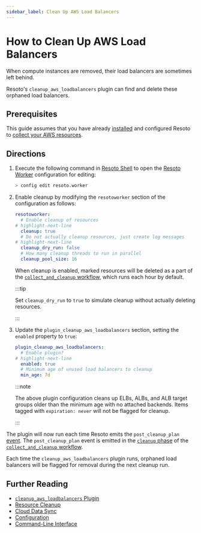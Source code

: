 ```yaml
---
sidebar_label: Clean Up AWS Load Balancers
---
```


# How to Clean Up AWS Load Balancers

When compute instances are removed, their load balancers are sometimes left behind.

Resoto's `cleanup_aws_loadbalancers` plugin can find and delete these orphaned load balancers.

## Prerequisites

This guide assumes that you have already [installed](../../getting-started/install-resoto/index.mdx) and configured Resoto to [collect your AWS resources](../../how-to-guides/data-sources/collect-aws-resource-data.mdx).

## Directions

1. Execute the following command in [Resoto Shell](../../reference/components/shell.mdx) to open the [Resoto Worker](../../reference/components/worker.mdx) configuration for editing:

   ```bash
   > config edit resoto.worker
   ```

2. Enable cleanup by modifying the `resotoworker` section of the configuration as follows:

   ```yaml
   resotoworker:
     # Enable cleanup of resources
   # highlight-next-line
     cleanup: true
     # Do not actually cleanup resources, just create log messages
   # highlight-next-line
     cleanup_dry_run: false
     # How many cleanup threads to run in parallel
     cleanup_pool_size: 16
   ```

   When cleanup is enabled, marked resources will be deleted as a part of the [`collect_and_cleanup` workflow](../../reference/workflows/index.mdx#collect_and_cleanup-workflow), which runs each hour by default.

   :::tip

   Set `cleanup_dry_run` to `true` to simulate cleanup without actually deleting resources.

   :::

3. Update the `plugin_cleanup_aws_loadbalancers` section, setting the `enabled` property to `true`:

   ```yaml title="cleanup_aws_loadbalancers plugin configuration"
   plugin_cleanup_aws_loadbalancers:
     # Enable plugin?
   # highlight-next-line
     enabled: true
     # Minimum age of unused load balancers to cleanup
     min_age: 7d
   ```

   :::note

   The above plugin configuration cleans up ELBs, ALBs, and ALB target groups older than the minimum age with no attached backends. Items tagged with `expiration: never` will not be flagged for cleanup.

   :::

The plugin will now run each time Resoto emits the `post_cleanup_plan` [event](../../reference/events/index.mdx). The `post_cleanup_plan` event is emitted in the [`cleanup` phase](../../reference/workflows/index.mdx#cleanup) of the [`collect_and_cleanup` workflow](../../reference/workflows/index.mdx#collect_and_cleanup-workflow).

Each time the `cleanup_aws_loadbalancers` plugin runs, orphaned load balancers will be flagged for removal during the next cleanup run.

## Further Reading

- [`cleanup_aws_loadbalancers` Plugin](../../reference/components/plugins/cleanup_aws_loadbalancers.mdx)
- [Resource Cleanup](../../concepts/resource-management/cleanup.mdx)
- [Cloud Data Sync](../../concepts/cloud-data-sync/index.mdx)
- [Configuration](../../reference/configuration/index.mdx)
- [Command-Line Interface](../../reference/cli/index.mdx)
